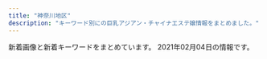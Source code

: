 ```yaml
---
title: "神奈川地区"
description: "キーワード別にの巨乳アジアン・チャイナエステ嬢情報をまとめました。"
---
```


新着画像と新着キーワードをまとめています。
2021年02月04日の情報です。

<DmmAffiliateIns />
<KeywordTable
  shops={
    [
    {
        "url": "http://civebt.xyz/",
        "img_links": [
            "http://civebt.xyz/uploads/180620/1-1P62010193X63.jpg",
            "http://civebt.xyz/uploads/201102/1-2011021306404K.png",
            "http://civebt.xyz/uploads/180620/1-1P62010154K00.png",
            "http://civebt.xyz/uploads/201103/1-201103091150648.jpg",
            "http://civebt.xyz/templets/default/picture/staff_t.jpg",
            "http://civebt.xyz/templets/default/picture/rec1.png",
            "http://civebt.xyz/templets/default/picture/head.jpg",
            "http://civebt.xyz/uploads/201103/1-201103091122a3.jpg",
            "http://civebt.xyz/uploads/201102/1-201102130FY09.png",
            "http://civebt.xyz/templets/default/picture/news.jpg",
            "http://civebt.xyz/uploads/201103/1-201103143450506.jpg",
            "http://civebt.xyz/uploads/201103/1-201103091136248.jpg",
            "http://civebt.xyz/templets/default/picture/interior_t.jpg"
        ],
        "name": "\u9b54\u6cd5\u306e\u5973\u738b",
        "station": "\u6e58\u5357\u53f0\u99c5\u897f\u53e3",
        "keywords": {
            "E": 8,
            "G": 4
        }
    },
    {
        "keywords": {
            "C": 6
        },
        "name": "\u693f",
        "url": "http://o-jp.com/tsubaki/",
        "station": "JR\u5e73\u585a\u99c5\u897f\u53e3",
        "img_links": [
            "http://o-jp.com/tsubaki/images/photo03.jpg",
            "http://o-jp.com/tsubaki/images/photo02.jpg",
            "http://o-jp.com/tsubaki/images/photo04.jpg",
            "http://o-jp.com/tsubaki/images/mimi1.jpg",
            "http://o-jp.com/tsubaki/images/t_mobile.jpg",
            "http://o-jp.com/tsubaki/images/index_enter.jpg",
            "http://o-jp.com/tsubaki/images/photo01.jpg",
            "http://o-jp.com/tsubaki/images/t_discount.jpg"
        ]
    },
    {
        "station": "JR\u6771\u6238\u585a\u99c5\u6771\u53e3",
        "name": "Lydia\uff5e\u30ea\u30c7\u30a3\u30a2",
        "url": "http://lydia.relaxnabi.com/",
        "keywords": {
            "E": 1,
            "89": 1,
            "C": 1,
            "90": 2,
            "87": 1,
            "88": 1,
            "91": 1,
            "D": 4
        },
        "img_links": [
            "http://lydia.relaxnabi.com/css/staff/staff0002.jpg",
            "http://lydia.relaxnabi.com/css/cam01.jpg",
            "http://lydia.relaxnabi.com/css/m-head.jpg",
            "http://lydia.relaxnabi.com/css/osusume14.jpg",
            "http://lydia.relaxnabi.com/css/staff/staff0003.jpg",
            "http://lydia.relaxnabi.com/css/staff/staff0001.jpg",
            "http://lydia.relaxnabi.com/css/staff/staff0005.jpg",
            "http://lydia.relaxnabi.com/css/m-top04.jpg",
            "http://lydia.relaxnabi.com/css/staff/staff0004.jpg",
            "http://lydia.relaxnabi.com/images/call.png",
            "http://lydia.relaxnabi.com/css/staff/staff0006.jpg"
        ]
    },
    {
        "station": "JR\u8305\u30f6\u5d0e\u99c5\u5357\u53e3",
        "name": "\u6d5c\u8fba\u306e\u604b",
        "keywords": {},
        "img_links": [
            "http://www.hamabei.com/images/giral014.jpg",
            "http://www.hamabei.com/images/buttona_08.jpg",
            "http://www.hamabei.com/images/kaori1.jpg",
            "http://www.hamabei.com/images/buttona_04.jpg",
            "http://www.hamabei.com/images/buttona_07.jpg",
            "http://www.hamabei.com/images/giral015.jpg",
            "http://www.hamabei.com/images/buttona_05.jpg",
            "http://www.hamabei.com/images/nana1.jpg",
            "http://www.hamabei.com/images/yuka1.jpg",
            "http://www.hamabei.com/images/buttona_03.jpg",
            "http://www.hamabei.com/images/giral012.jpg",
            "http://www.hamabei.com/images/giral009.jpg",
            "http://www.hamabei.com/images/qr.jpg",
            "http://www.hamabei.com/images/giral007.jpg",
            "http://www.hamabei.com/images/miki1.jpg",
            "http://www.hamabei.com/images/buttona_06.jpg"
        ],
        "url": "http://www.hamabei.com/"
    },
    {
        "url": "http://baraen.xyz/",
        "keywords": {},
        "name": "\u30d0\u30e9\u5712",
        "station": "JR\u85e4\u6ca2\u99c5\u5357\u53e3",
        "img_links": [
            "http://baraen.xyz/images/g0.jpg",
            "http://baraen.xyz/images/maga.jpg",
            "http://baraen.xyz/images/g3.jpg",
            "http://baraen.xyz/images/kanban.jpg",
            "http://baraen.xyz/images/room1.jpg",
            "http://baraen.xyz/images/room2.jpg",
            "http://baraen.xyz/images/g2.jpg",
            "http://baraen.xyz/images/mobile.jpg",
            "http://baraen.xyz/images/room6.jpg",
            "http://baraen.xyz/images/mafaxine_d.jpg",
            "http://baraen.xyz/images/g4.jpg",
            "http://baraen.xyz/images/g6.jpg",
            "http://baraen.xyz/images/miki1.jpg",
            "http://baraen.xyz/images/mafaxine_j.jpg",
            "http://baraen.xyz/images/miki2.jpg",
            "http://baraen.xyz/images/room4.jpg",
            "http://baraen.xyz/images/g1.jpg"
        ]
    },
    {
        "keywords": {},
        "img_links": [
            "http://megumi-est.xyz/images/roomimg/img3.png",
            "http://megumi-est.xyz/images/mobile_bg.png",
            "http://megumi-est.xyz/images/roomimg/img4.png",
            "http://megumi-est.xyz/girl/8.jpg",
            "http://megumi-est.xyz/images/staff_bg.png",
            "http://megumi-est.xyz/images/roomimg/img1.png",
            "http://megumi-est.xyz/girl/1.jpg",
            "http://megumi-est.xyz/girl/2.jpg",
            "http://megumi-est.xyz/girl/5.jpg",
            "http://megumi-est.xyz/images/roomimg/img2.png",
            "http://megumi-est.xyz/images/pickup_line.png",
            "http://megumi-est.xyz/girl/4.jpg",
            "http://megumi-est.xyz/images/newsbg.png",
            "http://megumi-est.xyz/images/topbg.jpg"
        ],
        "url": "http://megumi-est.xyz/",
        "name": "\u6075",
        "station": "JR\u85e4\u6ca2\u99c5\u5357\u53e3"
    },
    {
        "img_links": [
            "http://f-kaori.work/sp/images/footer.png",
            "http://f-kaori.work/images/staff_t.jpg",
            "http://f-kaori.work/img/emi1.jpg",
            "http://f-kaori.work/images/3.jpg",
            "http://f-kaori.work/img/yumi1.jpg",
            "http://f-kaori.work/sp/img/sasa1.jpg",
            "http://f-kaori.work/sp/images/int2.png",
            "http://f-kaori.work/images/7.jpg",
            "http://f-kaori.work/sp/images/sisu_t.png",
            "http://f-kaori.work/img/yoka1.jpg",
            "http://f-kaori.work/images/concept.png",
            "http://f-kaori.work/sp/images/pc.jpg",
            "http://f-kaori.work/images/line.png",
            "http://f-kaori.work/sp/images/1.jpg",
            "http://f-kaori.work/sp/menu/top.jpg",
            "http://f-kaori.work/sp/images/top.jpg",
            "http://f-kaori.work/images/int1.png",
            "http://f-kaori.work/sp/img/yoka1.jpg",
            "http://f-kaori.work/sp/images/head.jpg",
            "http://f-kaori.work/images/sisu.png",
            "http://f-kaori.work/sp/images/8.jpg",
            "http://f-kaori.work/sp/img/aya1.jpg",
            "http://f-kaori.work/img/aya1.jpg",
            "http://f-kaori.work/sp/images/news.png",
            "http://f-kaori.work/images/news.png",
            "http://f-kaori.work/sp/menu/interior.jpg",
            "http://f-kaori.work/sp/images/topgirl.png",
            "http://f-kaori.work/sp/menu/staff.jpg",
            "http://f-kaori.work/sp/images/sisu.jpg",
            "http://f-kaori.work/sp/images/staff_t.jpg",
            "http://f-kaori.work/sp/img/emi1.jpg",
            "http://f-kaori.work/images/6.jpg",
            "http://f-kaori.work/img/sin1.jpg",
            "http://f-kaori.work/sp/images/rec1.png",
            "http://f-kaori.work/sp/img/yumi1.jpg",
            "http://f-kaori.work/sp/images/int1.png",
            "http://f-kaori.work/sp/images/5.jpg",
            "http://f-kaori.work/images/sys.png",
            "http://f-kaori.work/images/rec2.jpg",
            "http://f-kaori.work/sp/images/6.jpg",
            "http://f-kaori.work/sp/images/rec2.jpg",
            "http://f-kaori.work/sp/images/newsb.png",
            "http://f-kaori.work/sp/images/interior_t.jpg",
            "http://f-kaori.work/images/rec1.png",
            "http://f-kaori.work/images/interior_t.jpg",
            "http://f-kaori.work/images/1.jpg",
            "http://f-kaori.work/sp/img/sin1.jpg",
            "http://f-kaori.work/sp/images/3.jpg",
            "http://f-kaori.work/images/5.jpg",
            "http://f-kaori.work/images/sisu_t.jpg",
            "http://f-kaori.work/images/head.jpg",
            "http://f-kaori.work/images/mobile.jpg",
            "http://f-kaori.work/sp/images/tel.jpg",
            "http://f-kaori.work/images/8.jpg",
            "http://f-kaori.work/images/int2.png",
            "http://f-kaori.work/sp/images/sys.png",
            "http://f-kaori.work/sp/images/rec3.png",
            "http://f-kaori.work/images/sm.jpg",
            "http://f-kaori.work/img/sasa1.jpg",
            "http://f-kaori.work/sp/images/7.jpg"
        ],
        "name": "\u85ab",
        "keywords": {},
        "url": "http://f-kaori.work/",
        "station": "JR\u85e4\u6ca2\u99c5\u5357\u53e3"
    },
    {
        "img_links": [
            "http://yushinen.info/images/g7.jpg",
            "http://yushinen.info/images/saya1.jpg",
            "http://yushinen.info/images/info.png",
            "http://yushinen.info/images/g0.jpg",
            "http://yushinen.info/images/room5.jpg",
            "http://yushinen.info/images/g2.jpg",
            "http://yushinen.info/images/ami1.jpg",
            "http://yushinen.info/images/g4.jpg",
            "http://yushinen.info/images/room2.jpg",
            "http://yushinen.info/images/room4.jpg",
            "http://yushinen.info/images/g6.jpg",
            "http://yushinen.info/images/nei-03.png",
            "http://yushinen.info/images/mobile.png",
            "http://yushinen.info/images/miki1.jpg",
            "http://yushinen.info/images/g5.jpg",
            "http://yushinen.info/images/eri1.jpg",
            "http://yushinen.info/images/room6.jpg",
            "http://yushinen.info/images/top.jpg",
            "http://yushinen.info/images/nana1.jpg",
            "http://yushinen.info/images/g1.jpg",
            "http://yushinen.info/images/room1.jpg",
            "http://yushinen.info/images/flw.png",
            "http://yushinen.info/images/g3.jpg",
            "http://yushinen.info/images/room3.jpg"
        ],
        "name": "\u7652\u5fc3\u5712",
        "keywords": {},
        "station": "JR\u85e4\u6ca2\u99c5\u5357\u53e3",
        "url": "http://yushinen.info/"
    },
    {
        "station": "\u8305\u30f6\u5d0e\u99c5\u5357\u53e3",
        "keywords": {},
        "img_links": [
            "http://tenshinokoi.es-come.net/girls/hiromi1.jpg",
            "http://tenshinokoi.es-come.net/images/share/tel.png",
            "http://tenshinokoi.es-come.net/img/header00.jpg",
            "http://tenshinokoi.es-come.net/img/yuyu1.jpg",
            "http://tenshinokoi.es-come.net/i/80/yuna1.jpg",
            "http://tenshinokoi.es-come.net/i/120/yuyu1.jpg",
            "http://tenshinokoi.es-come.net/girls/yurika1.jpg",
            "http://tenshinokoi.es-come.net/i/120/risa1.jpg",
            "http://tenshinokoi.es-come.net/i/120/sumire1.jpg",
            "http://tenshinokoi.es-come.net/girls/misaki1.jpg",
            "http://tenshinokoi.es-come.net/img/header02.jpg",
            "http://tenshinokoi.es-come.net/i/80/risa1.jpg",
            "http://tenshinokoi.es-come.net/images/info2.jpg",
            "http://tenshinokoi.es-come.net/img/risa1.jpg",
            "http://tenshinokoi.es-come.net/i/80/sumire1.jpg",
            "http://tenshinokoi.es-come.net/i/120/yuna1.jpg",
            "http://tenshinokoi.es-come.net/girls/yuyu1.jpg",
            "http://tenshinokoi.es-come.net/images/shishubar.png",
            "http://tenshinokoi.es-come.net/images/qr.jpg",
            "http://tenshinokoi.es-come.net/girls/yuki1.jpg",
            "http://tenshinokoi.es-come.net/img/sumire1.jpg",
            "http://tenshinokoi.es-come.net/images/therapistbar.png",
            "http://tenshinokoi.es-come.net/images/share/sp-kp2.png",
            "http://tenshinokoi.es-come.net/images/share/pickup.png",
            "http://tenshinokoi.es-come.net/i/80/yuyu1.jpg",
            "http://tenshinokoi.es-come.net/girls/riri1.jpg",
            "http://tenshinokoi.es-come.net/images/info1.jpg",
            "http://tenshinokoi.es-come.net/girls/risa1.jpg",
            "http://tenshinokoi.es-come.net/img/header01.jpg",
            "http://tenshinokoi.es-come.net/girls/sumire1.jpg",
            "http://tenshinokoi.es-come.net/images/infobar.png",
            "http://tenshinokoi.es-come.net/girls/kana1.jpg"
        ],
        "url": "http://tenshinokoi.es-come.net/",
        "name": "\u5929\u4f7f\u306e\u604b"
    },
    {
        "url": "https://kanojyo-room.jpn.cm/",
        "station": "\u4e0a\u5927\u5ca1\u99c5",
        "keywords": {
            "87": 12,
            "D": 48,
            "C": 40,
            "86": 24,
            "85": 12
        },
        "name": "\u30ab\u30ce\u30b8\u30e7\u306e\u90e8\u5c4b",
        "img_links": [
            "https://kanojyo-room.jpn.cm/images/tit_face.jpg",
            "https://kanojyo-room.jpn.cm/images/link_nav06.jpg",
            "https://kanojyo-room.jpn.cm/photos/sites/24/2020/08/2020083117275898.jpg",
            "https://kanojyo-room.jpn.cm/photos/sites/24/2020/08/2020083117275756.jpg",
            "https://kanojyo-room.jpn.cm/images/img_eject.jpg",
            "https://kanojyo-room.jpn.cm/images/room3.jpg",
            "https://kanojyo-room.jpn.cm/images/tit_new.jpg",
            "https://kanojyo-room.jpn.cm/images/close_eject.png",
            "https://kanojyo-room.jpn.cm/images/link_nav05.jpg",
            "https://kanojyo-room.jpn.cm/images/btn_eject.jpg",
            "https://kanojyo-room.jpn.cm/images/tit_eject.jpg",
            "https://kanojyo-room.jpn.cm/images/room5.jpg",
            "https://kanojyo-room.jpn.cm/images/link_nav01.jpg",
            "https://kanojyo-room.jpn.cm/images/top.png",
            "https://kanojyo-room.jpn.cm/images/link_nav03.jpg",
            "https://kanojyo-room.jpn.cm/images/link_nav04.jpg",
            "https://kanojyo-room.jpn.cm/images/room1.jpg",
            "https://kanojyo-room.jpn.cm/photos/sites/24/2020/08/2020083117275958.jpg",
            "https://kanojyo-room.jpn.cm/images/room2.jpg",
            "https://kanojyo-room.jpn.cm/images/room4.jpg",
            "https://kanojyo-room.jpn.cm/images/sp_top.jpg",
            "https://kanojyo-room.jpn.cm/images/room6.jpg",
            "https://kanojyo-room.jpn.cm/images/link_nav02.jpg",
            "https://kanojyo-room.jpn.cm/images/link_nav07.jpg",
            "https://kanojyo-room.jpn.cm/photos/sites/24/2020/08/2020083117275977.jpg"
        ]
    },
    {
        "name": "\u7a7a\u6f84 -\u3042\u3059\u307f-",
        "url": "https://asumi.estjp.info/",
        "img_links": [
            "https://asumi.estjp.info/css/01.jpg",
            "https://asumi.estjp.info/css/m-head.jpg",
            "https://asumi.estjp.info/css/staff/staff01.jpg",
            "https://asumi.estjp.info/css/top05.jpg",
            "https://asumi.estjp.info/css/top04.jpg",
            "https://asumi.estjp.info/css/top03.jpg",
            "https://asumi.estjp.info/images/call.png",
            "https://asumi.estjp.info/css/staff/staff03.jpg",
            "https://asumi.estjp.info/css/top02.jpg",
            "https://asumi.estjp.info/css/staff/staff02.jpg"
        ],
        "station": "\u5c0f\u7530\u539f\u99c5\u6771\u53e3",
        "keywords": {
            "88": 2,
            "F": 2,
            "E": 4,
            "90": 4
        }
    },
    {
        "url": "http://yu-raku.info/",
        "keywords": {},
        "station": "JR\u5927\u8239\u99c5\u6771\u53e3",
        "img_links": [
            "http://yu-raku.info/images/bar-info.png",
            "http://yu-raku.info/images/fotter.jpg",
            "http://yu-raku.info/sp/images/bar-cam.png",
            "http://yu-raku.info/staff/s-kana1.jpg",
            "http://yu-raku.info/staff/s-nana1.jpg",
            "http://yu-raku.info/images/c-therapist0.png",
            "http://yu-raku.info/staff/s-emi4.jpg",
            "http://yu-raku.info/staff/s-niri1.jpg",
            "http://yu-raku.info/staff/s-emi5.jpg",
            "http://yu-raku.info/staff/s-miki1.jpg",
            "http://yu-raku.info/images/bar-cover.png",
            "http://yu-raku.info/staff/s-yuko1.jpg",
            "http://yu-raku.info/images/pic-interior.png",
            "http://yu-raku.info/staff/s-emi3.jpg",
            "http://yu-raku.info/images/bar-interior.png",
            "http://yu-raku.info/images/c-top0.png",
            "http://yu-raku.info/images/bar-cam.png",
            "http://yu-raku.info/sp/images/b-tel.png",
            "http://yu-raku.info/staff/s-sayuri1.jpg",
            "http://yu-raku.info/images/b-interior.jpg",
            "http://yu-raku.info/sp/images/bar-cover.png",
            "http://yu-raku.info/images/bar-therapist.png"
        ],
        "name": "\u60a0\u697d"
    },
    {
        "url": "http://lavender-est.xyz/",
        "station": "JR\u85e4\u6ca2\u99c5\u5357\u53e3",
        "keywords": {},
        "img_links": [
            "http://lavender-est.xyz/girl/11_2.jpg",
            "http://lavender-est.xyz/girl/9_2.jpg",
            "http://lavender-est.xyz/girl/10.jpg",
            "http://lavender-est.xyz/girl/14_2.jpg",
            "http://lavender-est.xyz/girl/11_1.jpg",
            "http://lavender-est.xyz/girl/4_1.jpg",
            "http://lavender-est.xyz/images/room/r3.jpg",
            "http://lavender-est.xyz/girl/14_1.jpg",
            "http://lavender-est.xyz/girl/2.jpg",
            "http://lavender-est.xyz/images/pro_girl_line.jpg",
            "http://lavender-est.xyz/girl/7_2.jpg",
            "http://lavender-est.xyz/images/room/r1.jpg",
            "http://lavender-est.xyz/girl/3_1.jpg",
            "http://lavender-est.xyz/girl/8.jpg",
            "http://lavender-est.xyz/girl/9_1.jpg",
            "http://lavender-est.xyz/girl/5_1.jpg",
            "http://lavender-est.xyz/girl/9.jpg",
            "http://lavender-est.xyz/girl/3.jpg",
            "http://lavender-est.xyz/girl/14.jpg",
            "http://lavender-est.xyz/girl/5.jpg",
            "http://lavender-est.xyz/images/lr_02.jpg",
            "http://lavender-est.xyz/images/mobile.png",
            "http://lavender-est.xyz/girl/2_1.jpg",
            "http://lavender-est.xyz/girl/8_1.jpg",
            "http://lavender-est.xyz/images/tel.png",
            "http://lavender-est.xyz/girl/10_1.jpg",
            "http://lavender-est.xyz/girl/7_1.jpg",
            "http://lavender-est.xyz/images/top01.jpg",
            "http://lavender-est.xyz/girl/7.jpg",
            "http://lavender-est.xyz/girl/5_2.jpg",
            "http://lavender-est.xyz/girl/4.jpg",
            "http://lavender-est.xyz/images/room/r2.jpg",
            "http://lavender-est.xyz/girl/11.jpg",
            "http://lavender-est.xyz/girl/15.jpg",
            "http://lavender-est.xyz/images/bar_staff.jpg",
            "http://lavender-est.xyz/i/girl/4.jpg",
            "http://lavender-est.xyz/images/room/r4.jpg",
            "http://lavender-est.xyz/images/twitter.jpg",
            "http://lavender-est.xyz/girl/15_1.jpg"
        ],
        "name": "\u30e9\u30d9\u30f3\u30c0\u30fc"
    },
    {
        "url": "http://oil.abnavi.info/",
        "keywords": {
            "83": 4,
            "D": 8,
            "86": 8,
            "C": 15
        },
        "name": "\u30a2\u30ed\u30a8",
        "img_links": [
            "http://oil.abnavi.info/photos/sites/44/2020/11/2020112910045926.jpg",
            "http://oil.abnavi.info/images/top.png",
            "http://oil.abnavi.info/images/s_staff.jpg",
            "http://oil.abnavi.info/images/bj1.jpg",
            "http://oil.abnavi.info/images/s_link.jpg",
            "http://oil.abnavi.info/images/s_news.jpg",
            "http://oil.abnavi.info/images/room1.jpg",
            "http://oil.abnavi.info/images/room3.jpg",
            "http://oil.abnavi.info/images/new.jpg",
            "http://oil.abnavi.info/images/room2.jpg",
            "http://oil.abnavi.info/photos/sites/44/2020/10/2020101108503412.jpg",
            "http://oil.abnavi.info/images/bj3.jpg",
            "http://oil.abnavi.info/photos/sites/44/2020/10/2020101108503429.jpg",
            "http://oil.abnavi.info/images/room4.jpg",
            "http://oil.abnavi.info/images/hua.jpg"
        ],
        "station": "\u9db4\u5dfb\u6e29\u6cc9\u99c5\u5317\u53e3"
    },
    {
        "keywords": {},
        "img_links": [
            "http://sui-en.work/img/yuki1.jpg",
            "http://sui-en.work/images/int2.png",
            "http://sui-en.work/images/tr.jpg",
            "http://sui-en.work/images/4.png",
            "http://sui-en.work/images/b1.jpg",
            "http://sui-en.work/images/head.jpg",
            "http://sui-en.work/images/int3.png",
            "http://sui-en.work/images/2.png",
            "http://sui-en.work/images/info.jpg",
            "http://sui-en.work/images/b2.jpg",
            "http://sui-en.work/images/sys3.png",
            "http://sui-en.work/img/sena1.jpg",
            "http://sui-en.work/images/int1.png",
            "http://sui-en.work/images/interior_t.png",
            "http://sui-en.work/img/hana1.jpg",
            "http://sui-en.work/img/kaori1.jpg",
            "http://sui-en.work/images/staff_t.png",
            "http://sui-en.work/images/3.png",
            "http://sui-en.work/images/1.png",
            "http://sui-en.work/images/ta.jpg",
            "http://sui-en.work/images/sys2.jpg",
            "http://sui-en.work/images/mobile.jpg",
            "http://sui-en.work/images/news.jpg",
            "http://sui-en.work/images/sys1.jpg"
        ],
        "station": "JR\u5e73\u585a\u99c5\u5317\u53e3",
        "url": "http://sui-en.work/",
        "name": "\u968f\u7e01"
    },
    {
        "url": "http://ikoi.esjp.xyz/",
        "station": "\u8ffd\u6d5c\u99c5",
        "name": "\u61a9",
        "img_links": [
            "http://ikoi.esjp.xyz/img/capinfo.jpg",
            "http://ikoi.esjp.xyz/girl/1.jpg",
            "http://ikoi.esjp.xyz/img/room/photo06.jpg",
            "http://ikoi.esjp.xyz/img/rec_top.png",
            "http://ikoi.esjp.xyz/img/top_pickback.png",
            "http://ikoi.esjp.xyz/img/room/photo01.jpg",
            "http://ikoi.esjp.xyz/girl/3.jpg",
            "http://ikoi.esjp.xyz/i/img/photo04.jpg",
            "http://ikoi.esjp.xyz/img/sub_staff.jpg",
            "http://ikoi.esjp.xyz/i/img/photo01.jpg",
            "http://ikoi.esjp.xyz/img/room/photo05.jpg",
            "http://ikoi.esjp.xyz/img/059.png",
            "http://ikoi.esjp.xyz/girl/2.jpg",
            "http://ikoi.esjp.xyz/img/lr_02.jpg",
            "http://ikoi.esjp.xyz/img/lr_01.jpg",
            "http://ikoi.esjp.xyz/i/img/photo06.jpg",
            "http://ikoi.esjp.xyz/i/img/photo02.jpg",
            "http://ikoi.esjp.xyz/i/img/photo03.jpg",
            "http://ikoi.esjp.xyz/img/room/photo03.jpg",
            "http://ikoi.esjp.xyz/girl/4.jpg",
            "http://ikoi.esjp.xyz/i/img/photo05.jpg",
            "http://ikoi.esjp.xyz/img/room/photo02.jpg",
            "http://ikoi.esjp.xyz/girl/6.jpg",
            "http://ikoi.esjp.xyz/girl/5.jpg",
            "http://ikoi.esjp.xyz/img/room/photo04.jpg",
            "http://ikoi.esjp.xyz/img/qr.jpg",
            "http://ikoi.esjp.xyz/img/pro_girl_line.jpg"
        ],
        "keywords": {}
    },
    {
        "station": "JR\u85e4\u6ca2\u99c5\u5357\u53e3",
        "name": "Fairy Ark",
        "keywords": {
            "88": 1,
            "D": 7,
            "85": 3,
            "87": 9,
            "86": 8,
            "E": 11,
            "C": 3
        },
        "img_links": [
            "http://www.relax-fairyark.info/img/st237.jpg",
            "http://www.relax-fairyark.info/img/st241.jpg",
            "http://www.relax-fairyark.info/img/sta223.jpg",
            "http://www.relax-fairyark.info/img/vlt.png",
            "http://www.relax-fairyark.info/img/sta229.jpg",
            "http://www.relax-fairyark.info/img/footbotton.png",
            "http://www.relax-fairyark.info/img/head.jpg",
            "http://www.relax-fairyark.info/img/sta213.jpg",
            "http://www.relax-fairyark.info/img/st213.jpg",
            "http://www.relax-fairyark.info/img/st150.jpg",
            "http://www.relax-fairyark.info/img/st250.jpg",
            "http://www.relax-fairyark.info/img/sta248.jpg",
            "http://www.relax-fairyark.info/img/tel.png",
            "http://www.relax-fairyark.info/img/st247.jpg",
            "http://www.relax-fairyark.info/img/st206.jpg",
            "http://www.relax-fairyark.info/img/st223.jpg",
            "http://www.relax-fairyark.info/img/st1.jpg",
            "http://www.relax-fairyark.info/img/sta220.jpg",
            "http://www.relax-fairyark.info/img/st238.jpg",
            "http://www.relax-fairyark.info/img/sta251.jpg",
            "http://www.relax-fairyark.info/img/st220.jpg",
            "http://www.relax-fairyark.info/img/st249.jpg",
            "http://www.relax-fairyark.info/img/sta245.jpg",
            "http://www.relax-fairyark.info/img/st246.jpg",
            "http://www.relax-fairyark.info/img/st234.jpg",
            "http://www.relax-fairyark.info/img/sta235.jpg",
            "http://www.relax-fairyark.info/img/body2.jpg",
            "http://www.relax-fairyark.info/img/botton.jpg",
            "http://www.relax-fairyark.info/img/st251.jpg",
            "http://www.relax-fairyark.info/img/st245.jpg",
            "http://www.relax-fairyark.info/img/st229.jpg",
            "http://www.relax-fairyark.info/img/st248.jpg",
            "http://www.relax-fairyark.info/img/nos.jpg",
            "http://www.relax-fairyark.info/img/st240.jpg",
            "http://www.relax-fairyark.info/img/sta250.jpg",
            "http://www.relax-fairyark.info/img/sta150.jpg",
            "http://www.relax-fairyark.info/img/st235.jpg",
            "http://www.relax-fairyark.info/img/st227.jpg"
        ],
        "url": "http://www.relax-fairyark.info/"
    },
    {
        "img_links": [
            "http://karen.ies.fun/photos/sites/12/2019/04/2019042908245397.jpg",
            "http://karen.ies.fun/images/mobile.jpg",
            "http://karen.ies.fun/images/amore.jpg",
            "http://karen.ies.fun/images/top.jpg",
            "http://karen.ies.fun/photos/sites/12/2018/10/2018100413085114.jpg",
            "http://karen.ies.fun/images/s_info.jpg",
            "http://karen.ies.fun/images/bj1.jpg",
            "http://karen.ies.fun/images/s_link.jpg",
            "http://karen.ies.fun/images/info2.jpg",
            "http://karen.ies.fun/images/room3.jpg",
            "http://karen.ies.fun/images/room4.jpg",
            "http://karen.ies.fun/images/room1.jpg",
            "http://karen.ies.fun/images/room2.jpg",
            "http://karen.ies.fun/images/bj3.jpg",
            "http://karen.ies.fun/images/1.jpg",
            "http://karen.ies.fun/photos/sites/12/2018/10/2018100413085055.jpg",
            "http://karen.ies.fun/images/s_staff.jpg"
        ],
        "name": "\u83ef\u84ee",
        "station": "JR\u8305\u30f6\u5d0e\u99c5\u5317\u53e3",
        "url": "http://karen.ies.fun/",
        "keywords": {
            "86": 3,
            "D": 3
        }
    },
    {
        "url": "http://esbest.info/",
        "name": "\u30df\u30e9\u30dc\u30eb",
        "station": "JR\u6771\u6238\u585a\u99c5\u6771\u53e3",
        "keywords": {
            "87": 1,
            "85": 1,
            "86": 3,
            "D": 4,
            "E": 1
        },
        "img_links": [
            "http://esbest.info/staffPhoto/s20200111165529.jpg",
            "http://esbest.info/js/sliderLine/slide_next.png",
            "http://esbest.info/images/store/03.jpg",
            "http://esbest.info/js/sliderLine/slide_prev.png",
            "http://esbest.info/staffPhoto/b20200526161929.jpg",
            "http://esbest.info/uploadfiles/images/campaignEsbestInfo1.jpg",
            "http://esbest.info/staffPhoto/s20200526161929.jpg",
            "http://esbest.info/images/mobile.jpg",
            "http://esbest.info/staffPhoto/b20200205123504.jpg",
            "http://esbest.info/images/returnBtn.png",
            "http://esbest.info/staffPhoto/b20200111165529.jpg",
            "http://esbest.info/staffPhoto/s20200519140451.jpg",
            "http://esbest.info/images/store/02.jpg",
            "http://esbest.info/images/store/04.jpg",
            "http://esbest.info/staffPhoto/b20200519140451.jpg",
            "http://esbest.info/images/store/01.jpg",
            "http://esbest.info/staffPhoto/s20200205123504.jpg",
            "http://esbest.info/staffPhoto/b20200109133117.jpg",
            "http://esbest.info/staffPhoto/s20200109133117.jpg"
        ]
    },
    {
        "station": "\u8ffd\u6d5c\u99c5",
        "img_links": [
            "http://oppama.iest.info/images/s_news.png",
            "http://oppama.iest.info/images/room6.jpg",
            "http://oppama.iest.info/photos/sites/10/2018/05/2018053009323372.jpg",
            "http://oppama.iest.info/images/room5.jpg",
            "http://oppama.iest.info/photos/sites/10/2018/05/2018053009323210.jpg",
            "http://oppama.iest.info/images/room1.jpg",
            "http://oppama.iest.info/photos/sites/10/2018/07/2018073109281695.jpg",
            "http://oppama.iest.info/images/s_staff.jpg",
            "http://oppama.iest.info/photos/sites/10/2018/07/2018073109281797.jpg",
            "http://oppama.iest.info/images/s_news2.png",
            "http://oppama.iest.info/images/room3.jpg",
            "http://oppama.iest.info/photos/sites/10/2018/07/2018073109281740.jpg",
            "http://oppama.iest.info/photos/sites/10/2018/07/2018073109281781.jpg",
            "http://oppama.iest.info/photos/sites/10/2018/05/2018053009323272.jpg",
            "http://oppama.iest.info/photos/sites/10/2018/07/2018073109281759.jpg",
            "http://oppama.iest.info/photos/sites/10/2018/05/2018053009323253.jpg",
            "http://cdn.dino-es.com/images/line.jpg",
            "http://oppama.iest.info/images/mobile.png",
            "http://oppama.iest.info/images/l1.jpg",
            "http://cdn.dino-es.com/images/allpics/KL77e92f55838704c7de0a1eb6ca2a81a0/4ec1d6974658a8b101911755e5d05691.jpg",
            "http://cdn.dino-es.com/images/logo/150x40DinoEs.png",
            "http://oppama.iest.info/images/room2.jpg",
            "http://oppama.iest.info/images/room4.jpg",
            "http://oppama.iest.info/images/bj3.jpg",
            "http://oppama.iest.info/images/s_pick.png",
            "http://oppama.iest.info/images/top.jpg"
        ],
        "url": "http://oppama.iest.info/",
        "name": "\u8ffd\u6d5c\u30de\u30c3\u30b5\u30fc\u30b8",
        "keywords": {
            "85": 3,
            "D": 15,
            "86": 12,
            "87": 3,
            "C": 3
        }
    },
    {
        "img_links": [
            "http://www.airi-est.xyz/images/sub_pickup.png",
            "http://www.airi-est.xyz/girl/9.jpg",
            "http://www.airi-est.xyz/images/tel.png",
            "http://www.airi-est.xyz/images/room4.jpg",
            "http://www.airi-est.xyz/girl/3.jpg",
            "http://www.airi-est.xyz/girl/6.jpg",
            "http://www.airi-est.xyz/images/icon_call.png",
            "http://www.airi-est.xyz/images/rec-top.jpg",
            "http://www.airi-est.xyz/images/return.png",
            "http://www.airi-est.xyz/images/room1.jpg",
            "http://www.airi-est.xyz/girl/1.jpg",
            "http://www.airi-est.xyz/images/info.jpg",
            "http://www.airi-est.xyz/images/clear_line.png",
            "http://www.airi-est.xyz/images/room2.jpg",
            "http://www.airi-est.xyz/images/room3.jpg",
            "http://www.airi-est.xyz/images/sub_news.png",
            "http://www.airi-est.xyz/images/sub_staff.png",
            "http://www.airi-est.xyz/images/qr.jpg"
        ],
        "keywords": {
            "C": 11
        },
        "name": "\u5922\u90fd\u7f8e",
        "station": "JR\u5c0f\u7530\u539f\u99c5\u6771\u53e3",
        "url": "http://www.airi-est.xyz/"
    },
    {
        "url": "http://izumi.ests.jp/",
        "img_links": [
            "http://izumi.ests.jp/images/service4.jpg",
            "http://izumi.ests.jp/images/room4.jpg",
            "http://izumi.ests.jp/images/s3.jpg",
            "http://izumi.ests.jp/images/mobile.jpg",
            "http://izumi.ests.jp/images/room1.jpg",
            "http://izumi.ests.jp/images/info.jpg",
            "http://izumi.ests.jp/photos/sites/54/2020/12/2020121307073529.jpg",
            "http://izumi.ests.jp/images/room2.jpg",
            "http://izumi.ests.jp/images/service3.jpg",
            "http://izumi.ests.jp/images/s_news.jpg",
            "http://izumi.ests.jp/photos/sites/54/2020/05/2020051209400132.jpg",
            "http://izumi.ests.jp/photos/sites/54/2019/10/2019100205592997.jpg",
            "http://izumi.ests.jp/images/room3.jpg",
            "http://izumi.ests.jp/images/s1.jpg",
            "http://izumi.ests.jp/images/top.jpg",
            "http://izumi.ests.jp/photos/sites/54/2020/09/2020092004565418.jpg",
            "http://izumi.ests.jp/photos/sites/54/2020/07/2020070605483923.jpg",
            "http://izumi.ests.jp/images/service1.jpg",
            "http://izumi.ests.jp/photos/sites/54/2019/10/2019100205593058.jpg",
            "http://izumi.ests.jp/images/info2.jpg",
            "http://izumi.ests.jp/images/service2.jpg"
        ],
        "keywords": {
            "E": 7,
            "85": 28,
            "87": 7,
            "D": 35,
            "86": 7
        },
        "station": "\u6e58\u5357\u53f0\u99c5\u897f\u53e3",
        "name": "\u6e58\u5357\u604b"
    },
    {
        "station": "JR\u5e73\u585a\u99c5\u5317\u53e3",
        "url": "http://hiratsuka-est.com/",
        "img_links": [
            "http://hiratsuka-est.com/images/rr1.jpg",
            "http://hiratsuka-est.com/images/r1.jpg",
            "http://hiratsuka-est.com/images/g7.jpg",
            "http://hiratsuka-est.com/images/zi-faq.png",
            "http://hiratsuka-est.com/images/tel.jpg",
            "http://hiratsuka-est.com/images/top.jpg",
            "http://hiratsuka-est.com/images/r6.jpg",
            "http://hiratsuka-est.com/images/r4.jpg",
            "http://hiratsuka-est.com/images/banna1.jpg",
            "http://hiratsuka-est.com/images/zi-link.png",
            "http://hiratsuka-est.com/images/r8.jpg",
            "http://hiratsuka-est.com/images/left.jpg",
            "http://hiratsuka-est.com/images/g4.jpg",
            "http://hiratsuka-est.com/images/g1.jpg",
            "http://hiratsuka-est.com/images/right.jpg",
            "http://hiratsuka-est.com/images/g3.jpg",
            "http://hiratsuka-est.com/images/new1.jpg",
            "http://hiratsuka-est.com/images/zi-staff.png",
            "http://hiratsuka-est.com/images/banna2.jpg",
            "http://hiratsuka-est.com/images/ll1.jpg",
            "http://hiratsuka-est.com/images/banna.jpg",
            "http://hiratsuka-est.com/images/g0.jpg",
            "http://hiratsuka-est.com/images/g2.jpg",
            "http://hiratsuka-est.com/images/r3.jpg",
            "http://hiratsuka-est.com/images/r7.jpg",
            "http://hiratsuka-est.com/images/mi.jpg",
            "http://hiratsuka-est.com/images/chc.jpg",
            "http://hiratsuka-est.com/images/r5.jpg",
            "http://hiratsuka-est.com/images/tiao2.jpg",
            "http://hiratsuka-est.com/images/r9.jpg"
        ],
        "keywords": {},
        "name": "\u3055\u308f\u3084\u304b"
    },
    {
        "station": "JR\u5927\u8239\u99c5\u6771\u53e3",
        "img_links": [
            "http://hoguraku.info/staff-3.jpg",
            "http://hoguraku.info/_src/22266493/navi_05.png",
            "http://hoguraku.info/_src/22293865/sign.png",
            "http://hoguraku.info/_src/22266495/navi_06.png",
            "http://hoguraku.info/_src/22266398/img20180513214352559347.png",
            "http://hoguraku.info/_src/22293781/sign.png",
            "http://hoguraku.info/_src/22266488/navi2_02.png",
            "http://hoguraku.info/_src/37673393/wechatimg98.jpg",
            "http://hoguraku.info/_src/22266487/navi_02.png",
            "http://hoguraku.info/_src/22266490/navi2_03.png",
            "http://hoguraku.info/_src/25168346/staff-2_20180823215120776.jpg",
            "http://hoguraku.info/staff-4.jpg",
            "http://hoguraku.info/_src/22294029/3_20180513213551306.jpg",
            "http://hoguraku.info/staff-1.jpg",
            "http://hoguraku.info/_src/22294024/1_20180513213551260.jpg",
            "http://hoguraku.info/_src/22294030/wechatimg175.jpg",
            "http://hoguraku.info/_src/22296697/pup.png",
            "http://hoguraku.info/_src/22266492/navi2_04.png",
            "http://hoguraku.info/_src/22266496/navi2_06.png",
            "http://hoguraku.info/_src/22266485/navi_01.png",
            "http://hoguraku.info/_src/22294026/wechatimg239.jpg",
            "http://hoguraku.info/_src/22266524/wechatimg96_20191205204603604.jpg",
            "http://hoguraku.info/_src/22293610/pup.png",
            "http://hoguraku.info/_src/22294409/img20180513220122069421.png",
            "http://hoguraku.info/_src/22293601/newspinkup.png",
            "http://hoguraku.info/_src/22296695/pup.png",
            "http://hoguraku.info/_src/22296687/pup.png",
            "http://hoguraku.info/_src/22294025/1_20180513213551260.jpg",
            "http://hoguraku.info/_src/22293820/wechatimg744.jpg",
            "http://hoguraku.info/_src/22266494/navi2_05.png",
            "http://hoguraku.info/_src/22294031/wechatimg175.jpg",
            "http://hoguraku.info/_src/22266491/navi_04.png",
            "http://hoguraku.info/staff-2.jpg",
            "http://hoguraku.info/_src/22294028/3_20180513213551306.jpg",
            "http://hoguraku.info/_src/22294027/wechatimg239.jpg",
            "http://hoguraku.info/_src/22266489/navi_03.png",
            "http://hoguraku.info/_src/22266400/wechatimg94_20191205204136458.jpg",
            "http://hoguraku.info/_src/22266486/navi2_01.png",
            "http://hoguraku.info/_src/42747719/img20200505151535254743.png"
        ],
        "url": "http://hoguraku.info/",
        "keywords": {},
        "name": "\u3055\u304f\u3089"
    },
    {
        "img_links": [
            "https://mitsunoaji.oks.bz/images/sp_top.jpg",
            "https://mitsunoaji.oks.bz/images/link_nav07.jpg",
            "https://mitsunoaji.oks.bz/photos/sites/22/2021/01/2021013109095052.jpg",
            "https://mitsunoaji.oks.bz/images/top_slider02.jpg",
            "https://mitsunoaji.oks.bz/images/link_nav02.jpg",
            "https://mitsunoaji.oks.bz/images/info3.jpg",
            "https://mitsunoaji.oks.bz/images/top_slider01.jpg",
            "https://mitsunoaji.oks.bz/images/link_nav05.jpg",
            "https://mitsunoaji.oks.bz/images/ico01.png",
            "https://mitsunoaji.oks.bz/images/link_nav01.jpg",
            "https://mitsunoaji.oks.bz/images/info1.jpg",
            "https://mitsunoaji.oks.bz/images/link_nav04.jpg",
            "https://mitsunoaji.oks.bz/photos/sites/22/2021/01/202101310909491.jpg",
            "https://mitsunoaji.oks.bz/images/side_mobile.jpg",
            "https://mitsunoaji.oks.bz/images/link_nav06.jpg",
            "https://mitsunoaji.oks.bz/images/top.png",
            "https://mitsunoaji.oks.bz/images/side_link.jpg",
            "https://mitsunoaji.oks.bz/photos/sites/22/2021/01/202101310909471.jpg",
            "https://mitsunoaji.oks.bz/images/side_tel.jpg",
            "https://mitsunoaji.oks.bz/photos/sites/22/2021/01/2021013109095137.jpg",
            "https://mitsunoaji.oks.bz/images/link_nav03.jpg",
            "https://mitsunoaji.oks.bz/images/info2.jpg"
        ],
        "keywords": {
            "D": 4,
            "85": 2,
            "86": 2
        },
        "name": "\u306f\u3060\u304b\u306e\u3053\u3053\u308d",
        "url": "https://mitsunoaji.oks.bz/",
        "station": "JR\u5c0f\u7530\u539f\u99c5\u6771\u53e3"
    },
    {
        "name": "\u3075\u3088\u3046",
        "url": "http://www.huyo.work/",
        "station": "JR\u5e73\u585a\u99c5\u5317\u53e3",
        "img_links": [
            "http://www.huyo.work/images/staff_t.jpg",
            "http://www.huyo.work/images/5.jpg",
            "http://www.huyo.work/images/int2.jpg",
            "http://www.huyo.work/img/sora1.jpg",
            "http://www.huyo.work/images/int1.jpg",
            "http://www.huyo.work/images/2.jpg",
            "http://www.huyo.work/images/sys2.jpg",
            "http://www.huyo.work/images/1.jpg",
            "http://www.huyo.work/img/hana1.jpg",
            "http://www.huyo.work/images/mobile.jpg",
            "http://www.huyo.work/images/info.jpg",
            "http://www.huyo.work/images/sys1.jpg",
            "http://www.huyo.work/images/4.jpg",
            "http://www.huyo.work/img/mimi1.jpg",
            "http://www.huyo.work/images/head.jpg",
            "http://www.huyo.work/images/interior_t.jpg",
            "http://www.huyo.work/images/3.jpg",
            "http://www.huyo.work/img/riri1.jpg",
            "http://www.huyo.work/images/line.png",
            "http://www.huyo.work/images/news.jpg",
            "http://www.huyo.work/img/nana1.jpg"
        ],
        "keywords": {}
    },
    {
        "keywords": {},
        "url": "http://www.miyoplop.xyz/",
        "img_links": [],
        "name": "\u30cf\u30cb\u30fc",
        "station": "JR\u85e4\u6ca2\u99c5\u5357\u53e3"
    },
    {
        "img_links": [
            "http://uintiop.tokyo/picture/1.jpg",
            "http://uintiop.tokyo/uploads/210111/1-210111123I9332.jpg",
            "http://uintiop.tokyo/uploads/200714/1-200G4124210P7.jpg",
            "http://uintiop.tokyo/picture/top-img10.jpg",
            "http://uintiop.tokyo/picture/2.jpg",
            "http://uintiop.tokyo/picture/3.jpg",
            "http://uintiop.tokyo/picture/top-img02.png",
            "http://uintiop.tokyo/picture/top-img01.png",
            "http://uintiop.tokyo/picture/tel.png",
            "http://uintiop.tokyo/uploads/200727/1-200HG01643361.jpg",
            "http://uintiop.tokyo/picture/4.jpg",
            "http://uintiop.tokyo/uploads/200714/1-200G4125RS59.jpg",
            "http://uintiop.tokyo/uploads/200720/1-200H013041T46.jpg",
            "http://uintiop.tokyo/picture/top-img03.jpg",
            "http://uintiop.tokyo/picture/call.png"
        ],
        "name": "\u5929\u4f7f",
        "station": "JR\u85e4\u6ca2\u99c5\u5357\u53e3",
        "url": "http://uintiop.tokyo/",
        "keywords": {
            "C": 13,
            "\u80f8": 1
        }
    },
    {
        "url": "http://treat-rlx.com/",
        "station": "\u5584\u884c\u99c5\u6771\u53e3",
        "keywords": {
            "C": 11
        },
        "name": "\u798f\u7e01",
        "img_links": [
            "http://treat-rlx.com/img/ttl_mobile.png",
            "http://treat-rlx.com/pic/topimg2.png",
            "http://treat-rlx.com/staff/aya/01mb.jpg",
            "http://treat-rlx.com/pic/head.jpg",
            "http://treat-rlx.com/staff/mika/01.jpg",
            "http://treat-rlx.com/img/att.png",
            "http://treat-rlx.com/pic/topimg1.png",
            "http://treat-rlx.com/pic/topimg3.png",
            "http://treat-rlx.com/staff/mika/01mb.jpg",
            "http://treat-rlx.com/staff/aya/01.jpg",
            "http://treat-rlx.com/i/files/homeimg.jpg",
            "http://treat-rlx.com/pic/topimg5.png",
            "http://treat-rlx.com/pic/topimg4.png",
            "http://treat-rlx.com/img/ttl_staff.jpg",
            "http://treat-rlx.com/img/ttl_rec.png"
        ]
    },
    {
        "keywords": {
            "C": 13
        },
        "img_links": [
            "http://hana-tobira.xyz/images/g.jpg",
            "http://hana-tobira.xyz/images/tite-staff.jpg",
            "http://hana-tobira.xyz/images/g7.jpg",
            "http://hana-tobira.xyz/images/tite-i.png",
            "http://hana-tobira.xyz/images/mobile.jpg",
            "http://hana-tobira.xyz/images/g5.jpg",
            "http://hana-tobira.xyz/images/end.png",
            "http://hana-tobira.xyz/images/pickup_t.jpg",
            "http://hana-tobira.xyz/images/tite-link.jpg",
            "http://hana-tobira.xyz/images/g2.jpg",
            "http://hana-tobira.xyz/images/g4.jpg",
            "http://hana-tobira.xyz/images/g6.jpg"
        ],
        "station": "JR\u85e4\u6ca2\u99c5\u5357\u53e3",
        "url": "http://hana-tobira.xyz/",
        "name": "\u82b1\u306e\u6249"
    },
    {
        "name": "\u591c\u8776",
        "url": "http://yacho.est-u.com/",
        "station": "JR\u85e4\u6ca2\u99c5\u5357\u53e3",
        "keywords": {},
        "img_links": [
            "http://yacho.est-u.com/images/index_07.jpg",
            "http://yacho.est-u.com/images/k2.jpg",
            "http://yacho.est-u.com/images/index_14.jpg",
            "http://yacho.est-u.com/images/index_12.jpg",
            "http://yacho.est-u.com/images/3.jpg",
            "http://yacho.est-u.com/images/index_04.jpg",
            "http://yacho.est-u.com/images/staff_01.jpg",
            "http://yacho.est-u.com/images/index_01.jpg",
            "http://yacho.est-u.com/images/index_15.jpg",
            "http://yacho.est-u.com/images/1.jpg",
            "http://yacho.est-u.com/images/index_17.jpg",
            "http://yacho.est-u.com/images/2.jpg",
            "http://yacho.est-u.com/images/4.jpg",
            "http://yacho.est-u.com/images/index_03.jpg",
            "http://yacho.est-u.com/images/staff_03.jpg",
            "http://yacho.est-u.com/images/index_02.jpg",
            "http://yacho.est-u.com/images/index_10.jpg",
            "http://yacho.est-u.com/images/5.jpg",
            "http://yacho.est-u.com/images/k1.jpg",
            "http://yacho.est-u.com/images/index_06.jpg",
            "http://yacho.est-u.com/images/index_05.jpg",
            "http://yacho.est-u.com/images/6.jpg"
        ]
    },
    {
        "keywords": {},
        "name": "\u5143\u6c17\u3082\u308a\u3082\u308a",
        "img_links": [
            "http://genkimorimori.ies.bz/images/1.jpg",
            "http://genkimorimori.ies.bz/photos/sites/68/2020/11/2020110308572868.jpg",
            "http://genkimorimori.ies.bz/photos/sites/68/2020/11/2020110308582485.jpg",
            "http://genkimorimori.ies.bz/images/g3.jpg",
            "http://genkimorimori.ies.bz/images/info2.jpg",
            "http://genkimorimori.ies.bz/images/g10.jpg",
            "http://genkimorimori.ies.bz/images/g16.jpg",
            "http://genkimorimori.ies.bz/images/g15.jpg",
            "http://genkimorimori.ies.bz/photos/sites/68/2020/11/2020110308572890.jpg",
            "http://genkimorimori.ies.bz/images/news1.jpg",
            "http://genkimorimori.ies.bz/images/2.jpg",
            "http://genkimorimori.ies.bz/images/g2.jpg",
            "http://genkimorimori.ies.bz/images/dairy1.jpg",
            "http://genkimorimori.ies.bz/images/g11.jpg",
            "http://genkimorimori.ies.bz/images/mobile.jpg",
            "http://genkimorimori.ies.bz/photos/sites/68/2020/11/2020110308572993.jpg",
            "http://genkimorimori.ies.bz/photos/sites/68/2020/11/2020112402100696.jpg",
            "http://genkimorimori.ies.bz/images/g13.jpg",
            "http://genkimorimori.ies.bz/photos/sites/68/2020/11/2020112402100578.jpg",
            "http://genkimorimori.ies.bz/images/g7.jpg",
            "http://genkimorimori.ies.bz/images/s_cosplay.jpg",
            "http://genkimorimori.ies.bz/images/g1.jpg",
            "http://genkimorimori.ies.bz/images/g14.jpg",
            "http://genkimorimori.ies.bz/images/pick.jpg",
            "http://genkimorimori.ies.bz/photos/sites/68/2021/01/2021011903470168.jpg",
            "http://genkimorimori.ies.bz/images/info.jpg",
            "http://genkimorimori.ies.bz/photos/sites/68/2020/12/202012150154361.jpg",
            "http://genkimorimori.ies.bz/photos/sites/68/2020/12/2020120703525262.jpg",
            "http://genkimorimori.ies.bz/images/g17.jpg",
            "http://genkimorimori.ies.bz/photos/sites/68/2020/12/2020121003212539.jpg",
            "http://genkimorimori.ies.bz/images/top.jpg",
            "http://genkimorimori.ies.bz/images/staff_bj3.jpg",
            "http://genkimorimori.ies.bz/images/s_staff.jpg",
            "http://genkimorimori.ies.bz/photos/sites/68/2021/01/2021013007244222.jpg",
            "http://genkimorimori.ies.bz/images/s_link.jpg",
            "http://genkimorimori.ies.bz/photos/sites/68/2020/12/2020120502191455.jpg"
        ],
        "station": "\u79e6\u91ce\u99c5\u5317\u53e3",
        "url": "http://genkimorimori.ies.bz/"
    },
    {
        "name": "Barbie \uff5e\u30d0\u30fc\u30d3\u30fc\uff5e",
        "station": "JR\u85e4\u6ca2\u99c5\u5357\u53e3",
        "url": "http://www.barbie.masg.info/",
        "keywords": {
            "D": 16,
            "87": 8,
            "88": 8,
            "C": 8,
            "86": 8
        },
        "img_links": [
            "http://www.barbie.masg.info/images/icon_staff.png",
            "http://www.barbie.masg.info/images/icon_top.png",
            "http://www.barbie.masg.info/files/005-02.jpg",
            "http://www.barbie.masg.info/images/icon_tel.png",
            "http://www.barbie.masg.info/files/003.jpg",
            "http://www.barbie.masg.info/files/006-02.jpg",
            "http://www.barbie.masg.info/images/btn2.png",
            "http://www.barbie.masg.info/files/006.jpg",
            "http://www.barbie.masg.info/images/icon_info.png",
            "http://www.barbie.masg.info/files/003-02.jpg",
            "http://www.barbie.masg.info/images/index_sm.png",
            "http://www.barbie.masg.info/files/001-02.jpg",
            "http://www.barbie.masg.info/files/005.jpg",
            "http://www.barbie.masg.info/files/004-02.jpg",
            "http://www.barbie.masg.info/files/002.jpg",
            "http://www.barbie.masg.info/files/001.jpg",
            "http://www.barbie.masg.info/files/004.jpg",
            "http://www.barbie.masg.info/files/002-02.jpg",
            "http://www.barbie.masg.info/images/mainImg_sub.jpg"
        ]
    },
    {
        "station": "JR\u85e4\u6ca2\u99c5\u5357\u53e3",
        "keywords": {
            "89": 2,
            "85": 2,
            "83": 4,
            "86": 4
        },
        "name": "\u9e97",
        "img_links": [
            "http://es-rei.work/_src/26838156/wechatimg204.jpg",
            "http://es-rei.work/_src/26747141/base_03.png",
            "http://es-rei.work/_src/34041600/line3.png",
            "http://es-rei.work/2.jpg",
            "http://es-rei.work/_src/26747301/line3.png",
            "http://es-rei.work/_src/26747209/navi2_05.png",
            "http://es-rei.work/_src/26824216/b0131b16446464e537eff864d8f041bb.jpg",
            "http://es-rei.work/_src/26747089/51d8ecbee4cc2935f070c539c37ded71.jpg",
            "http://es-rei.work/_src/26747093/_igp4295.jpg",
            "http://es-rei.work/_src/26747223/line3.png",
            "http://es-rei.work/_src/47863108/wechatimg26_20200914183556350.jpg",
            "http://es-rei.work/_src/26747114/base_03.png",
            "http://es-rei.work/_src/26747296/line1.jpg",
            "http://es-rei.work/_src/34041599/line3.png",
            "http://es-rei.work/_src/26747202/list_03.png",
            "http://es-rei.work/_src/26747222/line3.png",
            "http://es-rei.work/_src/26747293/line3.png",
            "http://es-rei.work/5.jpg",
            "http://es-rei.work/_src/34041597/wechatimg26_20200914183556350.jpg",
            "http://es-rei.work/_src/26790995/wechatimg38_20181018221746252.jpg",
            "http://es-rei.work/_src/26747221/wechatimg164_1.jpg",
            "http://es-rei.work/_src/26747199/sign.png",
            "http://es-rei.work/_src/26791049/_dsf9442.jpg",
            "http://es-rei.work/_src/26747200/list_01.png",
            "http://es-rei.work/_src/26747207/navi2_03.png",
            "http://es-rei.work/_src/26747226/line3.png",
            "http://es-rei.work/_src/47863240/line3.png",
            "http://es-rei.work/_src/26747218/line1.jpg",
            "http://es-rei.work/_src/26747304/line1.jpg",
            "http://es-rei.work/_src/47863242/100054276feb8d8cef3ac5199531cfe.jpg",
            "http://es-rei.work/_src/26747289/wechatimg77.jpg",
            "http://es-rei.work/_src/34124118/wechatimg26_20200914183556350.jpg",
            "http://es-rei.work/_src/26747287/line3.png",
            "http://es-rei.work/_src/26838136/news.jpg",
            "http://es-rei.work/_src/26747204/list_05.png",
            "http://es-rei.work/_src/26791051/_dsf9446.jpg",
            "http://es-rei.work/_src/26747210/navi2_06.png",
            "http://es-rei.work/_src/26838155/wechatimg202.jpg",
            "http://es-rei.work/_src/26747208/navi2_04.png",
            "http://es-rei.work/_src/26747126/base_01.png",
            "http://es-rei.work/_src/26747300/line3.png",
            "http://es-rei.work/_src/26747288/line3.png",
            "http://es-rei.work/_src/26747187/base_03.png",
            "http://es-rei.work/_src/26824435/cam2.png",
            "http://es-rei.work/_src/26838157/wechatimg77.jpg",
            "http://es-rei.work/_src/34041596/05859f21726dfcef9faa9bab12a2595.jpg",
            "http://es-rei.work/_src/26791115/_igp4263.jpg",
            "http://es-rei.work/_src/26747132/line1.jpg",
            "http://es-rei.work/_src/26747158/base_03.png",
            "http://es-rei.work/_src/26838158/wechatimg75.jpg",
            "http://es-rei.work/_src/47863244/line1.jpg",
            "http://es-rei.work/_src/26747201/list_02.png",
            "http://es-rei.work/_src/26747203/list_04.png",
            "http://es-rei.work/_src/26838174/line.png",
            "http://es-rei.work/4.jpg",
            "http://es-rei.work/_src/34041693/line1.jpg",
            "http://es-rei.work/_src/26747292/wechatimg202.jpg",
            "http://es-rei.work/_src/26747086/base_01.png",
            "http://es-rei.work/_src/26747294/line3.png",
            "http://es-rei.work/_src/26747229/line1.jpg",
            "http://es-rei.work/_src/26747153/base_01.png",
            "http://es-rei.work/_src/26747173/base_03.png",
            "http://es-rei.work/_src/26747170/base_01.png",
            "http://es-rei.work/_src/26747225/wechatimg75.jpg",
            "http://es-rei.work/_src/26747206/navi2_02.png",
            "http://es-rei.work/_src/26747302/wechatimg204.jpg",
            "http://es-rei.work/_src/26747231/line1.jpg",
            "http://es-rei.work/_src/47863241/05859f21726dfcef9faa9bab12a2595.jpg",
            "http://es-rei.work/_src/47863239/line3.png",
            "http://es-rei.work/_src/26838160/line.png",
            "http://es-rei.work/3.jpg",
            "http://es-rei.work/_src/26791053/_dsf9449.jpg",
            "http://es-rei.work/_src/26747185/base_01.png",
            "http://es-rei.work/1.jpg",
            "http://es-rei.work/_src/26747205/navi2_01.png",
            "http://es-rei.work/_src/26747227/line3.png"
        ],
        "url": "http://es-rei.work/"
    },
    {
        "name": "\u7f8e\u697d",
        "keywords": {},
        "img_links": [
            "http://biraku.est-u.com/staff/1.jpg",
            "http://biraku.est-u.com/staff/4.jpg",
            "http://biraku.est-u.com/images/index_05.png",
            "http://biraku.est-u.com/images/index_04.png",
            "http://biraku.est-u.com/images/03.jpg",
            "http://biraku.est-u.com/images/04.jpg",
            "http://biraku.est-u.com/images/02.jpg",
            "http://biraku.est-u.com/images/index_10.png",
            "http://biraku.est-u.com/staff/3.jpg",
            "http://biraku.est-u.com/images/index2_07.png",
            "http://biraku.est-u.com/images/indexb_08.png",
            "http://biraku.est-u.com/images/index_12.png",
            "http://biraku.est-u.com/images/s3.jpg",
            "http://biraku.est-u.com/staff/6.jpg",
            "http://biraku.est-u.com/images/06.jpg",
            "http://biraku.est-u.com/images/index_06.png",
            "http://biraku.est-u.com/images/01.jpg",
            "http://biraku.est-u.com/images/staff_08.png",
            "http://biraku.est-u.com/staff/5.jpg",
            "http://biraku.est-u.com/images/index_07.png",
            "http://biraku.est-u.com/staff/2.jpg",
            "http://biraku.est-u.com/images/index_08.png"
        ],
        "url": "http://biraku.est-u.com",
        "station": "\u65b0\u9017\u5b50\u99c5\u5317\u53e31"
    },
    {
        "url": "http://www.sh-riraku77.site/",
        "img_links": [
            "http://www.sh-riraku77.site/plus/images/room1.jpg",
            "http://www.sh-riraku77.site/uploads/201214/1-201214130312232.jpg",
            "http://www.sh-riraku77.site/picture/top23.png",
            "http://www.sh-riraku77.site/picture/s_staff.png",
            "http://www.sh-riraku77.site/picture/i_therapist.png",
            "http://www.sh-riraku77.site/picture/photo3.png",
            "http://www.sh-riraku77.site/picture/top22.png",
            "http://www.sh-riraku77.site/plus/images/room2.jpg",
            "http://www.sh-riraku77.site/picture/s_new.png",
            "http://www.sh-riraku77.site/plus/images/room3.jpg",
            "http://www.sh-riraku77.site/plus/images/room4.jpg",
            "http://www.sh-riraku77.site/uploads/190703/1-1ZF3151554H6.jpg",
            "http://www.sh-riraku77.site/picture/end.png"
        ],
        "name": "\u82b1\u306e\u604b",
        "keywords": {},
        "station": "JR\u65b0\u6749\u7530\u99c5\u897f\u53e3"
    },
    {
        "url": "http://www.bestlove.iesjp.com/",
        "station": "JR\u5e73\u585a\u99c5\u5317\u53e3",
        "name": "Best Love \uff5e\u30d9\u30b9\u30c8\u30e9\u30d6\uff5e",
        "img_links": [
            "http://www.bestlove.iesjp.com/images/mobile.jpg",
            "http://www.bestlove.iesjp.com/files/003-03.jpg",
            "http://www.bestlove.iesjp.com/files/003.jpg",
            "http://www.bestlove.iesjp.com/files/004-03.jpg",
            "http://www.bestlove.iesjp.com/files/004.jpg",
            "http://www.bestlove.iesjp.com/files/001-03.jpg",
            "http://www.bestlove.iesjp.com/files/005.jpg",
            "http://www.bestlove.iesjp.com/files/006-02.jpg",
            "http://www.bestlove.iesjp.com/images/r3.jpg",
            "http://www.bestlove.iesjp.com/files/003-02.jpg",
            "http://www.bestlove.iesjp.com/files/002-03.jpg",
            "http://www.bestlove.iesjp.com/images/line.png",
            "http://www.bestlove.iesjp.com/files/001-02.jpg",
            "http://www.bestlove.iesjp.com/files/004-02.jpg",
            "http://www.bestlove.iesjp.com/files/006-03.jpg",
            "http://www.bestlove.iesjp.com/images/atomosky.jpg",
            "http://www.bestlove.iesjp.com/files/006.jpg",
            "http://www.bestlove.iesjp.com/files/005-02.jpg",
            "http://www.bestlove.iesjp.com/photo_news/upimg/959636009216995fa1_0.jpg",
            "http://www.bestlove.iesjp.com/files/002-02.jpg",
            "http://www.bestlove.iesjp.com/files/005-03.jpg",
            "http://www.bestlove.iesjp.com/files/002.jpg",
            "http://www.bestlove.iesjp.com/files/001.jpg"
        ],
        "keywords": {
            "85": 4,
            "83": 4,
            "87": 8,
            "C": 26,
            "D": 4
        }
    },
    {
        "station": "JR\u5c0f\u7530\u539f\u99c5\u897f\u53e3",
        "img_links": [
            "http://onlyone-relax.xyz/images/top.png",
            "http://onlyone-relax.xyz/images/cg03.jpg",
            "http://onlyone-relax.xyz/images/cg02.jpg",
            "http://onlyone-relax.xyz/images/qr.jpg",
            "http://onlyone-relax.xyz/images/spacer300x450.png",
            "http://onlyone-relax.xyz/images/top2.png",
            "http://onlyone-relax.xyz/images/cg09.jpg",
            "http://onlyone-relax.xyz/images/cg08.jpg",
            "http://onlyone-relax.xyz/images/cg01.jpg",
            "http://onlyone-relax.xyz/images/1.jpg",
            "http://onlyone-relax.xyz/images/cg07.jpg",
            "http://onlyone-relax.xyz/images/4.jpg",
            "http://onlyone-relax.xyz/images/2.jpg",
            "http://onlyone-relax.xyz/images/cg06.jpg",
            "http://onlyone-relax.xyz/images/cg10.jpg",
            "http://onlyone-relax.xyz/images/cg05.jpg"
        ],
        "url": "http://onlyone-relax.xyz/",
        "keywords": {
            "F": 8,
            "D": 44,
            "C": 8,
            "E": 16
        },
        "name": "\u30ad\u30e5\u30fc\u30c8"
    },
    {
        "url": "http://www.cc-girl.work/",
        "keywords": {},
        "name": "yuyu-\u3086\u3046\u3086-",
        "img_links": [
            "http://www.cc-girl.work/img/eri1.jpg",
            "http://www.cc-girl.work/img/momo1.jpg",
            "http://www.cc-girl.work/images/sys1.jpg",
            "http://www.cc-girl.work/img/yaya1.jpg",
            "http://www.cc-girl.work/images/rec1.jpg",
            "http://www.cc-girl.work/img/sizuka1.jpg",
            "http://www.cc-girl.work/images/staff_t.jpg",
            "http://www.cc-girl.work/images/9.jpg",
            "http://www.cc-girl.work/images/rec2.jpg",
            "http://www.cc-girl.work/images/news.jpg",
            "http://www.cc-girl.work/img/ai1.jpg",
            "http://www.cc-girl.work/images/line.png",
            "http://www.cc-girl.work/images/sys2.jpg",
            "http://www.cc-girl.work/images/10.jpg",
            "http://www.cc-girl.work/images/6.jpg",
            "http://www.cc-girl.work/images/2.jpg",
            "http://www.cc-girl.work/images/head.jpg",
            "http://www.cc-girl.work/images/3.jpg",
            "http://www.cc-girl.work/images/11.jpg",
            "http://www.cc-girl.work/images/int1.jpg",
            "http://www.cc-girl.work/img/kaoru1.jpg",
            "http://www.cc-girl.work/images/8.jpg",
            "http://www.cc-girl.work/images/ac1.jpg",
            "http://www.cc-girl.work/images/7.jpg",
            "http://www.cc-girl.work/images/mobile.jpg",
            "http://www.cc-girl.work/img/miho1.jpg",
            "http://www.cc-girl.work/images/interior_t.jpg",
            "http://www.cc-girl.work/images/1.jpg",
            "http://www.cc-girl.work/img/yuki1.jpg",
            "http://www.cc-girl.work/img/mari1.jpg",
            "http://www.cc-girl.work/images/ta.jpg",
            "http://www.cc-girl.work/img/yuri1.jpg",
            "http://www.cc-girl.work/images/4.jpg",
            "http://www.cc-girl.work/img/kumi1.jpg",
            "http://www.cc-girl.work/images/5.jpg"
        ],
        "station": "\u4e0a\u5927\u5ca1\u99c5"
    },
    {
        "url": "http://meido.est888.com/",
        "station": "JR\u6771\u6238\u585a\u99c5\u6771\u53e3",
        "name": "\u30e1\u30a4\u30c9",
        "img_links": [
            "http://meido.est888.com/css/staff/staff0006.jpg",
            "http://meido.est888.com/css/nav/nav-005.jpg",
            "http://meido.est888.com/css/top-left01.jpg",
            "http://meido.est888.com/css/staff/staff0008.jpg",
            "http://meido.est888.com/css/staff/staff001.jpg",
            "http://meido.est888.com/css/nav/nav-006.jpg",
            "http://meido.est888.com/css/nav/nav-004.jpg",
            "http://meido.est888.com/css/osusume33.jpg",
            "http://meido.est888.com/css/staff/staff002.jpg",
            "http://meido.est888.com/css/staff/staff007.jpg",
            "http://meido.est888.com/css/staff/staff004.jpg",
            "http://meido.est888.com/css/nav/nav-002.jpg",
            "http://meido.est888.com/css/tel.png",
            "http://meido.est888.com/css/staff/staff003.jpg",
            "http://meido.est888.com/css/nav/nav-003.jpg",
            "http://meido.est888.com/css/top02.jpg",
            "http://meido.est888.com/css/nav/nav-001.jpg",
            "http://meido.est888.com/css/top-left02.jpg",
            "http://meido.est888.com/css/staff/staff005.jpg"
        ],
        "keywords": {
            "D": 6,
            "87": 1,
            "E": 2,
            "89": 5,
            "92": 2
        }
    },
    {
        "url": "http://en.este88.com/",
        "station": "JR\u85e4\u6ca2\u99c5\u5317\u53e3",
        "keywords": {},
        "img_links": [
            "http://en.este88.com/images/koko1.jpg",
            "http://en.este88.com/i/images/info_09.jpg",
            "http://en.este88.com/gals/rena1.jpg",
            "http://en.este88.com/gals/teina1.jpg",
            "http://en.este88.com/i/images/info_07.jpg",
            "http://en.este88.com/images/sayuqi1.jpg",
            "http://en.este88.com/gals/koko1.jpg",
            "http://en.este88.com/i/images/info_15.jpg",
            "http://en.este88.com/gals/riri1.jpg",
            "http://en.este88.com/gals/yuki1.jpg",
            "http://en.este88.com/gals/momo1.jpg",
            "http://en.este88.com/images/info.png",
            "http://en.este88.com/i/images/info_12.jpg",
            "http://en.este88.com/gals/asuka1.jpg",
            "http://en.este88.com/gals/nana1.jpg"
        ],
        "name": "\u7e01"
    },
    {
        "img_links": [
            "http://pretty-esthe.com/images/evetop.png",
            "http://pretty-esthe.com/images/cg06.jpg",
            "http://pretty-esthe.com/images/staff_s.png",
            "http://pretty-esthe.com/images/cg09.jpg",
            "http://pretty-esthe.com/images/cg07.jpg",
            "http://pretty-esthe.com/images/cg10.jpg",
            "http://pretty-esthe.com/images/top.png",
            "http://pretty-esthe.com/images/r3.jpg",
            "http://pretty-esthe.com/images/r2.jpg",
            "http://pretty-esthe.com/images/r1.jpg",
            "http://pretty-esthe.com/images/r4.jpg",
            "http://pretty-esthe.com/images/news.png"
        ],
        "keywords": {
            "E": 3,
            "D": 9,
            "86": 12
        },
        "url": "http://pretty-esthe.com/",
        "station": "JR\u6238\u585a\u99c5\u6771\u53e3",
        "name": "\u840c\u3048"
    },
    {
        "station": "JR\u6771\u6238\u585a\u99c5\u897f\u53e3",
        "keywords": {
            "E": 1,
            "C": 1,
            "89": 1,
            "D": 2
        },
        "img_links": [
            "http://es-libres.com/images/gallery/03.jpg",
            "http://es-libres.com/staffPhoto/s20201007072718.jpg",
            "http://es-libres.com/images/gallery/04.jpg",
            "http://es-libres.com/uploadfiles/Image/campaignEsLibresCom.jpg",
            "http://es-libres.com/images/returnBtn.png",
            "http://es-libres.com/staffPhoto/s20201007072633.jpg",
            "http://es-libres.com/staffPhoto/b20201007072654.jpg",
            "http://es-libres.com/staffPhoto/b20201007072550.jpg",
            "http://es-libres.com/images/mobile.jpg",
            "http://es-libres.com/staffPhoto/s20201007072550.jpg",
            "http://es-libres.com/staffPhoto/b20201007072633.jpg",
            "http://es-libres.com/js/sliderLine/slide_prev.png",
            "http://es-libres.com/staffPhoto/s20201007072654.jpg",
            "http://es-libres.com/js/sliderLine/slide_next.png",
            "http://es-libres.com/staffPhoto/b20201007072718.jpg",
            "http://es-libres.com/images/gallery/01.jpg",
            "http://es-libres.com/images/guide.jpg",
            "http://es-libres.com/images/gallery/02.jpg"
        ],
        "url": "http://es-libres.com/",
        "name": "\u30ea\u30d6\u30ec\u30b9"
    }
]
}
/>
<DmmAffiliateScript />
